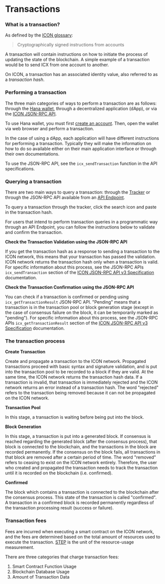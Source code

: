 # Transactions

### What is a transaction?

As defined by the [ICON glossary](https://icon.community/glossary/transaction/):

> Cryptographically signed instructions from accounts

A transaction will contain instructions on how to initiate the process of updating the state of the blockchain. A simple example of a transaction would be to send ICX from one account to another.

On ICON, a transaction has an associated identity value, also referred to as a _transaction hash_.

### Performing a transaction

The three main categories of ways to perform a transaction are as follows: through the [Hana wallet](https://icon.community/hanawallet/), through a decentralized application (dApp), or via the [ICON JSON-RPC API](https://github.com/icon-project/goloop/blob/master/doc/jsonrpc_v3.md).

To use Hana wallet, you must first [create an account](/develop-on-icon-chain/blockchain-components/accounts#creating-an-account). Then, open the wallet via web browser and perform a transaction.

In the case of using a dApp, each application will have different instructions for performing a transaction. Typically they will make the information on how to do so available either on their main application interface or through their own documentations.

To use the JSON-RPC API, see the `icx_sendTransaction` function in the API specifications.

### Querying a transaction

There are two main ways to query a transaction: through the [Tracker](https://tracker.icon.community) or through the JSON-RPC API available from an [API Endpoint](/concepts/network/api-endpoints).

To query a transaction through the tracker, click the search icon and paste in the transaction hash.

For users that intend to perform transaction queries in a programmatic way through an API Endpoint, you can follow the instructions below to validate and confirm the transaction.

**Check the Transaction Validation using the JSON-RPC API**

If you get the transaction hash as a response to sending a transaction to the ICON network, this means that your transaction has passed the validation. ICON network returns the transaction hash only when a transaction is valid. For specific information about this process, see the JSON-RPC APIs `icx_sendTransaction` section of the [ICON JSON-RPC API v3 Specification](https://github.com/icon-project/goloop/blob/master/doc/jsonrpc_v3.md) documentation.

**Check the Transaction Confirmation using the JSON-RPC API**

You can check if a transaction is confirmed or pending using `icx_getTransactionResult` JSON-RPC API. "Pending" means that a transaction is in the transaction pool or block generation stage (except in the case of consensus failure on the block, it can be temporarily marked as "pending"). For specific information about this process, see the JSON-RPC APIs `icx_getTransactionResult` section of the [ICON JSON-RPC API v3 Specification](https://github.com/icon-project/goloop/blob/master/doc/jsonrpc_v3.md) documentation.

### The transaction process

**Create Transaction**

Create and propagate a transaction to the ICON network. Propagated transactions proceed with basic syntax and signature validation, and is put into the transaction pool to be recorded to a block if they are valid. At the same time, the ICON network returns the transaction hash data. If a transaction is invalid, that transaction is immediately rejected and the ICON network returns an error instead of a transaction hash. The word "rejected" refers to the transaction being removed because it can not be propagated on the ICON network.

**Transaction Pool**

In this stage, a transaction is waiting before being put into the block.

**Block Generation**

In this stage, a transaction is put into a generated block. If consensus is reached regarding the generated block (after the consensus process), that block is connected to the blockchain, and the transactions in the block are recorded permanently. If the consensus on the block fails, all transactions in that block are removed after a certain period of time. The word "removed" refers to ceasing to exist on the ICON network entirely. Therefore, the user who created and propagated the transaction needs to track the transaction until it is recorded on the blockchain (i.e. confirmed).

**Confirmed**

The block which contains a transaction is connected to the blockchain after the consensus process. This state of the transaction is called "confirmed". A transaction in a confirmed block is recorded permanently regardless of the transaction processing result (success or failure).

### Transaction fees

Fees are incurred when executing a smart contract on the ICON network, and the fees are determined based on the total amount of resources used to execute the transaction. [STEP](/operate-icon/economics/step) is the unit of the resource-usage measurement.

There are three categories that charge transaction fees:

1. Smart Contract Function Usage
2. Blockchain Database Usage
3. Amount of Transaction Data
